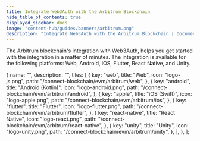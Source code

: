 ```yaml
---
title: Integrate Web3Auth with the Arbitrum Blockchain
hide_table_of_contents: true
displayed_sidebar: docs
image: "content-hub/guides/banners/arbitrum.png"
description: "Integrate Web3Auth with the Arbitrum Blockchain | Documentation - Web3Auth"
---
```



<SEO
  title="Integrate Web3Auth with the Arbitrum Blockchain"
  description="Integrate Web3Auth with the Arbitrum Blockchain | Documentation - Web3Auth"
  image="https://web3auth.io/docs/content-hub/guides/banners/arbitrum.png"
  slug="/connect-blockchain/evm/arbitrum"
/>

The Arbitrum blockchain's integration with Web3Auth, helps you get started with the integration in a matter of minutes. The integration is available
for the following platforms: Web, Android, iOS, Flutter, React Native, and Unity.

  {
    name: "",
    description: "",
    tiles: [
      {
        key: "web",
        title: "Web",
        icon: "logo-js.png",
        path: "/connect-blockchain/evm/arbitrum/web",
      },
      {
        key: "android",
        title: "Android (Kotlin)",
        icon: "logo-android.png",
        path: "/connect-blockchain/evm/arbitrum/android",
      },
      {
        key: "apple",
        title: "iOS (Swift)",
        icon: "logo-apple.png",
        path: "/connect-blockchain/evm/arbitrum/ios",
      },
      {
        key: "flutter",
        title: "Flutter",
        icon: "logo-flutter.png",
        path: "/connect-blockchain/evm/arbitrum/flutter",
      },
      {
        key: "react-native",
        title: "React Native",
        icon: "logo-react.png",
        path: "/connect-blockchain/evm/arbitrum/react-native",
      },
      {
        key: "unity",
        title: "Unity",
        icon: "logo-unity.png",
        path: "/connect-blockchain/evm/arbitrum/unity",
      },
    ],
  },
];

<Tiles tileGroups={Arbitrum} />
